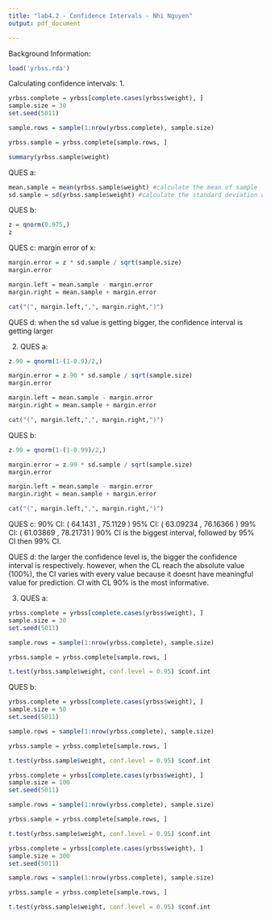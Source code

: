 ---
title: "lab4.2 - Confidence Intervals - Nhi Nguyen"
output: pdf_document

---

Background Information:

```{r}
load('yrbss.rda')
```

Calculating confidence intervals:
1.
```{r}
yrbss.complete = yrbss[complete.cases(yrbss$weight), ]
sample.size = 30
set.seed(5011)

sample.rows = sample(1:nrow(yrbss.complete), sample.size)

yrbss.sample = yrbss.complete[sample.rows, ]

summary(yrbss.sample$weight)
```

QUES a:
```{r}
mean.sample = mean(yrbss.sample$weight) #calculate the mean of sample
sd.sample = sd(yrbss.sample$weight) #calculate the standard deviation of the sample
```

QUES b:
```{r}
z = qnorm(0.975,)
z
```

QUES c:
margin error of x:
```{r}
margin.error = z * sd.sample / sqrt(sample.size)
margin.error

margin.left = mean.sample - margin.error
margin.right = mean.sample + margin.error

cat("(", margin.left,",", margin.right,")")
```

QUES d:
when the sd value is getting bigger, the confidence interval is getting larger

2.
QUES a:
```{r}
z.90 = qnorm(1-(1-0.9)/2,)

margin.error = z.90 * sd.sample / sqrt(sample.size)
margin.error

margin.left = mean.sample - margin.error
margin.right = mean.sample + margin.error

cat("(", margin.left,",", margin.right,")")
```

QUES b:
```{r}
z.99 = qnorm(1-(1-0.99)/2,)

margin.error = z.99 * sd.sample / sqrt(sample.size)
margin.error

margin.left = mean.sample - margin.error
margin.right = mean.sample + margin.error

cat("(", margin.left,",", margin.right,")")
```

QUES c:
90% CI: ( 64.1431 , 75.1129 )
95% CI: ( 63.09234 , 76.16366 )
99% CI: ( 61.03869 , 78.21731 )
90% CI is the biggest interval, followed by 95% CI then 99% CI.

QUES d:
the larger the confidence level is, the bigger the confidence interval is respectively. however, when the CL reach the absolute value (100%), the CI varies with every value because it doesnt have meaningful value for prediction. CI with CL 90% is the most informative.

3.
QUES a:
```{r}
yrbss.complete = yrbss[complete.cases(yrbss$weight), ]
sample.size = 30
set.seed(5011)

sample.rows = sample(1:nrow(yrbss.complete), sample.size)

yrbss.sample = yrbss.complete[sample.rows, ]

t.test(yrbss.sample$weight, conf.level = 0.95) $conf.int
```

QUES b:
```{r}
yrbss.complete = yrbss[complete.cases(yrbss$weight), ]
sample.size = 50
set.seed(5011)

sample.rows = sample(1:nrow(yrbss.complete), sample.size)

yrbss.sample = yrbss.complete[sample.rows, ]

t.test(yrbss.sample$weight, conf.level = 0.95) $conf.int
```

```{r}
yrbss.complete = yrbss[complete.cases(yrbss$weight), ]
sample.size = 100
set.seed(5011)

sample.rows = sample(1:nrow(yrbss.complete), sample.size)

yrbss.sample = yrbss.complete[sample.rows, ]

t.test(yrbss.sample$weight, conf.level = 0.95) $conf.int
```

```{r}
yrbss.complete = yrbss[complete.cases(yrbss$weight), ]
sample.size = 300
set.seed(5011)

sample.rows = sample(1:nrow(yrbss.complete), sample.size)

yrbss.sample = yrbss.complete[sample.rows, ]

t.test(yrbss.sample$weight, conf.level = 0.95) $conf.int
```
